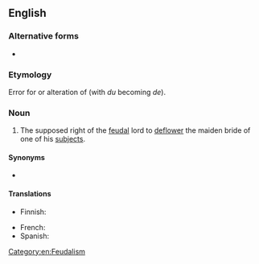 ==English==
{{wikipedia}}

===Alternative forms===
* {{alter|en|droit du seigneur}}

===Etymology===
Error for or alteration of {{bor|en|fr|[[droit]] [[du]] [[seigneur]]||lord's right}} (with ''du'' becoming ''de'').

===Noun===
{{en-noun|head=droit de seigneur|-}}

# The supposed right of the [[feudal]] lord to [[deflower]] the maiden bride of one of his [[subject]]s.

====Synonyms====
* {{l|en|ius primae noctis}}

====Translations====
{{trans-top}}
* Finnish: {{t|fi|ensiyön oikeus}}
{{trans-mid}}
* French: {{t+|fr|droit de cuissage|m}}
* Spanish: {{t|es|derecho de pernada|m}}
{{trans-bottom}}

[[Category:en:Feudalism]]